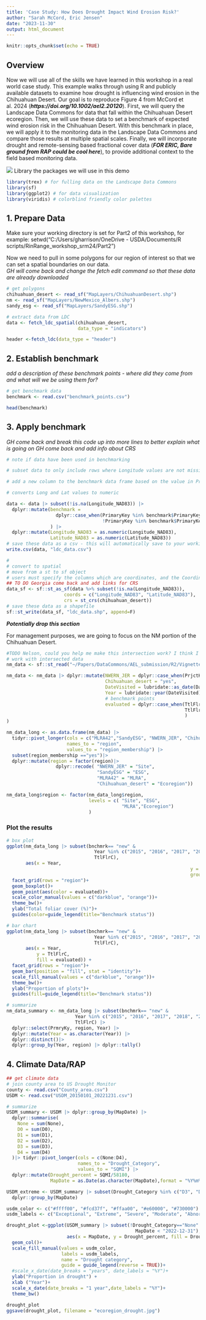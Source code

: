 ---
title: 'Case Study: How Does Drought Impact Wind Erosion Risk?'
author: "Sarah McCord, Eric Jensen"
date: "2023-11-30"
output: html_document
---

```{r setup, include=FALSE}
knitr::opts_chunk$set(echo = TRUE)
```

## Overview

Now we will use all of the skills we have learned in this workshop in a real world case study. This example walks through using R and publicly available datasets to examine how drought is influencing wind erosion in the Chihuahuan Desert. Our goal is to reproduce Figure 4 from McCord et al. 2024 (***https://doi.org/10.1002/ael2.20120***). First, we will query the Landscape Data Commons for data that fall within the Chihuahuan Desert ecoregion. Then, we will use these data to set a benchmark of expected wind erosion risk in the Chihuahuan Desert. With this benchmark in place, we will apply it to the monitoring data in the Landscape Data Commons and compare those results at multiple spatial scales. Finally, we will incorporate drought and remote-sensing based fractional cover data (***FOR ERIC, Bare ground from RAP could be cool here***), to provide additional context to the field based monitoring data.

![](images/figure_4.jpg)
Library the packages we will use in this demo
```{r}
library(trex) # for fulling data on the Landscape Data Commons
library(sf) 
library(ggplot2) # for data visualization
library(viridis) # colorblind friendly color palettes
```

## 1. Prepare Data
Make sure your working directory is set for Part2 of this workshop, for example: setwd("C:/Users/gharrison/OneDrive - USDA/Documents/R scripts/RinRange_workshop_srm24/Part2")

Now we need to pull in some polygons for our region of interest so that we can set a spatial boundaries on our data.  
*GH will come back and change the fetch edit command so that these data are already downloaded*
```{r}
# get polygons
chihuahuan_desert <- read_sf("MapLayers/ChihuahuanDesert.shp")
nm <- read_sf("MapLayers/NewMexico_Albers.shp")
sandy_esg <- read_sf("MapLayers/SandyESG.shp")

# extract data from LDC
data <- fetch_ldc_spatial(chihuahuan_desert,
                          data_type = "indicators")

header <-fetch_ldc(data_type = "header")
```

## 2. Establish benchmark
*add a description of these benchmark points - where did they come from and what will we be using them for?*
``` {r}
# get benchmark data
benchmark <- read.csv("benchmark_points.csv")

head(benchmark)
```

## 3. Apply benchmark
*GH come back and break this code up into more lines to better explain what is going on*
*GH come back and add info about CRS*
``` {r}
# note if data have been used in benchmarking

# subset data to only include rows where Longitude values are not missing 

# add a new column to the benchmark data frame based on the value in PrimaryKey Key values. If PrimaryKey are in the benchmark dataset, then value is set to "benchmark", otherwise they value is set to 'new'

# converts Long and Lat values to numeric

data <- data |> subset(!is.na(Longitude_NAD83)) |> 
  dplyr::mutate(benchmark =
                  dplyr::case_when(PrimaryKey %in% benchmark$PrimaryKey~ "benchmark",
                                   !PrimaryKey %in% benchmark$PrimaryKey~ "new")
                ) |> 
  dplyr::mutate(Longitude_NAD83 = as.numeric(Longitude_NAD83),
                Latitude_NAD83 = as.numeric(Latitude_NAD83)) 
# save these data as a csv - this will automatically save to your working directory
write.csv(data, "ldc_data.csv")

#
# convert to spatial
# move from a st to sf object
# users must specify the columns which are coordinates, and the Coordinate reference system
## TO DO Georgia come back and add links for CRS
data_sf <- sf::st_as_sf(data %>% subset(!is.na(Longitude_NAD83)),
                     coords = c("Longitude_NAD83", "Latitude_NAD83"),
                     crs = st_crs(chihuahuan_desert))
# save these data as a shapefile
sf::st_write(data_sf, "ldc_data.shp", append=F) 


```

***Potentially drop this section***

For management purposes, we are going to focus on the NM portion of the Chihuahuan Desert.
``` {r}

#TODO Nelson, could you help me make this intersection work? I think I moved to R because it wasn't going well in R
# work with intersected data
nm_data <- sf::st_read("~/Papers/DataCommons/AEL_submission/R2/Vignette/ldc_data_nm_intersect.shp")

nm_data <- nm_data |> dplyr::mutate(NWERN_JER = dplyr::case_when(PrjctKy %in% "NWERN_JER"~ "yes"),
                                    Chihuahuan_desert = "yes",
                                    DateVisited = lubridate::as_date(DatVstd),
                                    Year = lubridate::year(DateVisited) |> as.factor(),
                                    # benchmark points
                                    evaluated = dplyr::case_when(TtlFlrC >30 ~ "Meeting",
                                                                 TtlFlrC <=30 ~ "Not meeting"
                                                                 )
)

nm_data_long <- as.data.frame(nm_data) |>
  tidyr::pivot_longer(cols = c("MLRA42","SandyESG", "NWERN_JER", "Chihuahuan_desert"),
                      names_to = "region",
                      values_to = "region_membership") |>
  subset(region_membership =="yes")|>
  dplyr::mutate(region = factor(region)|>
                  dplyr::recode( "NWERN_JER" = "Site",
                                 "SandyESG" = "ESG",
                                 "MLRA42" = "MLRA",
                                 "Chihuahuan_desert" = "Ecoregion"))

nm_data_long$region <- factor(nm_data_long$region,
                              levels = c( "Site", "ESG",
                                          "MLRA","Ecoregion")
                              )
```

### Plot the results

``` {r}
# box plot
ggplot(nm_data_long |> subset(bnchmrk== "new" &
                                Year %in% c("2015", "2016", "2017", "2018", "2019", "2020", "2021", "2022") &
                                TtlFlrC),
       aes(x = Year,
                                                                   y = TtlFlrC,
                                                                   group = Year)) +
  facet_grid(rows = "region")+
  geom_boxplot()+
  geom_point(aes(color = evaluated))+
  scale_color_manual(values = c("darkblue", "orange"))+
  theme_bw()+
  ylab("Total foliar cover (%)")+
  guides(color=guide_legend(title="Benchmark status"))

# bar chart
ggplot(nm_data_long |> subset(bnchmrk== "new" &
                                Year %in% c("2015", "2016", "2017", "2018", "2019", "2020", "2021", "2022") &
                                TtlFlrC),
       aes(x = Year,
           y = TtlFlrC,
           fill = evaluated)) +
  facet_grid(rows = "region")+
  geom_bar(position = "fill", stat = "identity")+
  scale_fill_manual(values = c("darkblue", "orange"))+
  theme_bw()+
  ylab("Proportion of plots")+
  guides(fill=guide_legend(title="Benchmark status"))

# summarize
nm_data_summary <- nm_data_long |> subset(bnchmrk== "new" &
                         Year %in% c("2015", "2016", "2017", "2018", "2019", "2020", "2021", "2022") &
                         TtlFlrC) |>
  dplyr::select(PrmryKy, region, Year) |>
  dplyr::mutate(Year = as.character(Year)) |>
  dplyr::distinct()|>
  dplyr::group_by(Year, region) |> dplyr::tally()
```

## 4. Climate Data/RAP

```{r}
## get climate data
# join county area to US Drought Monitor
county <- read.csv("County_area.csv")
USDM <- read.csv("USDM_20150101_20221231.csv")

# summarize
USDM_summary <- USDM |> dplyr::group_by(MapDate) |>
  dplyr::summarise(
    None = sum(None),
    D0 = sum(D0),
    D1 = sum(D1),
    D2 = sum(D2),
    D3 = sum(D3),
    D4 = sum(D4)
  )|> tidyr::pivot_longer(cols = c(None:D4),
                          names_to = "Drought_Category",
                          values_to = "SQMI") |>
  dplyr::mutate(Drought_percent = SQMI/58180,
                MapDate = as.Date(as.character(MapDate),format = "%Y%m%d"))

USDM_extreme <- USDM_summary |> subset(Drought_Category %in% c("D3", "D4"))|>
  dplyr::group_by(MapDate)

usdm_color <- c("#ffff00", "#fcd37f", "#ffaa00", "#e60000", "#730000") %>% rev()
usdm_labels <- c("Exceptional", "Extreme", "Severe", "Moderate", "Abnormally Dry")

drought_plot <-ggplot(USDM_summary |> subset(!Drought_Category=="None" &
                                               MapDate < "2022-12-31"),
                      aes(x = MapDate, y = Drought_percent, fill = Drought_Category)) +
  geom_col()+
  scale_fill_manual(values = usdm_color,
                    labels = usdm_labels,
                    name = "Drought category",
                    guide = guide_legend(reverse = TRUE))+
  #scale_x_date(date_breaks = "years", date_labels = "%Y")+
  ylab("Proportion in drought") +
  xlab ("Year")+
  scale_x_date(date_breaks = "1 year",date_labels = "%Y")+
  theme_bw()

drought_plot
ggsave(drought_plot, filename = "ecoregion_drought.jpg")
```
